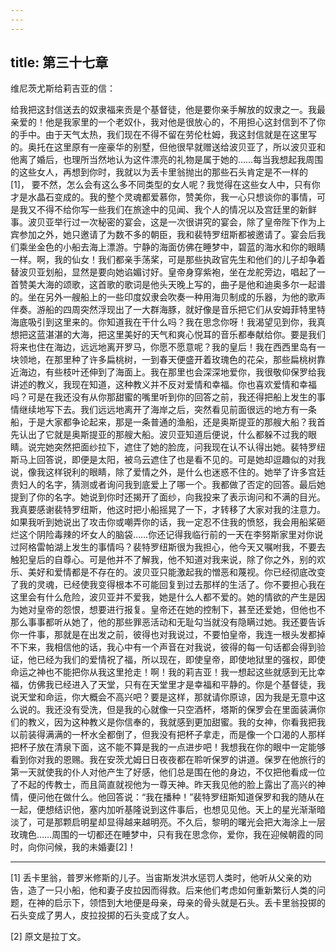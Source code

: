 ```yaml
---
---
---
```

title: 第三十七章
---




维尼茨尤斯给莉吉亚的信：

给我把这封信送去的奴隶福来贡是个基督徒，他是要你亲手解放的奴隶之一。我最亲爱的！他是我家里的一个老奴仆，我对他是很放心的，不用担心这封信到不了你的手中。由于天气太热，我们现在不得不留在劳伦杜姆，我这封信就是在这里写的。奥托在这里原有一座豪华的别墅，但他很早就赠送给波贝亚了，所以波贝亚和他离了婚后，也理所当然地认为这件漂亮的礼物是属于她的……每当我想起我周围的这些女人，再想到你时，我就以为丢卡里翁抛出的那些石头肯定是不一样的[1]， 要不然，怎么会有这么多不同类型的女人呢？我觉得在这些女人中，只有你才是水晶石变成的。我的整个灵魂都爱慕你，赞美你，我一心只想谈你的事情，可是我又不得不给你写一些我们在旅途中的见闻、我个人的情况以及宫廷里的新鲜事。波贝亚举行过一次秘密的宴会，这是一次很讲究的宴会，除了皇帝陛下作为上宾参加之外，她只邀请了为数不多的朝臣，我和裴特罗纽斯都被邀请了。宴会后我们乘坐金色的小船去海上漂游。宁静的海面仿佛在睡梦中，碧蓝的海水和你的眼睛一样。啊，我的仙女！我们都亲手荡桨，可是那些执政官先生和他们的儿子却争着替波贝亚划船，显然是要向她谄媚讨好。皇帝身穿紫袍，坐在龙舵旁边，唱起了一首赞美大海的颂歌，这首歌的歌词是他头天晚上写的，曲子是他和迪奥多尔一起谱的。坐在另外一艘船上的一些印度奴隶会吹奏一种用海贝制成的乐器，为他的歌声伴奏。游船的四周突然浮现出了一大群海豚，就好像是音乐把它们从安姆菲特里特海底吸引到这里来的。你知道我在干什么吗？我在思念你呀！我渴望见到你，我真想把这蓝湛湛的大海，把这里美好的天气和爽心悦耳的音乐都奉献给你。要是我们将来也住在海边，远远地离开罗马，你愿不愿意呢？我的皇后！我在西西里岛有一块领地，在那里种了许多扁桃树，一到春天便盛开着玫瑰色的花朵，那些扁桃树靠近海边，有些枝叶还伸到了海面上。我在那里也会深深地爱你，我很敬仰保罗给我讲述的教义，我现在知道，这种教义并不反对爱情和幸福。你也喜欢爱情和幸福吗？可是在我还没有从你那甜蜜的嘴里听到你的回答之前，我还得把船上发生的事情继续地写下去。我们远远地离开了海岸之后，突然看见前面很远的地方有一条船，于是大家都争论起来，那是一条普通的渔船，还是奥斯提亚的那艘大船？我首先认出了它就是奥斯提亚的那艘大船。波贝亚知道后便说，什么都躲不过我的眼睛。说完她突然把面纱拉下，遮住了她的脸庞，问我现在认不认得出她。裴特罗纽斯马上回答说，即便是太阳，被乌云遮住了也是看不见的。可是她却逗趣似的对我说，像我这样锐利的眼睛，除了爱情之外，是什么也迷惑不住的。她举了许多宫廷贵妇人的名字，猜测或者询问我到底爱上了哪一个。我都做了否定的回答。最后她提到了你的名字。她说到你时还揭开了面纱，向我投来了表示询问和不满的目光。我真要感谢裴特罗纽斯，他这时把小船摇晃了一下，才转移了大家对我的注意力。如果我听到她说出了攻击你或嘲弄你的话，我一定忍不住我的愤怒，我会用船桨砸烂这个阴险毒辣的坏女人的脑袋……你还记得我临行前的一天在李努斯家里对你说过阿格雷帕湖上发生的事情吗？裴特罗纽斯很为我担心，他今天又嘱咐我，不要去触犯皇后的自尊心。可是他并不了解我，他不知道对我来说，除了你之外，别的欢乐、美好和爱情都是不存在的。波贝亚只能激起我的憎恶和蔑视。你已经彻底改变了我的灵魂，已经使我变得根本不可能回复到过去那样的生活了。你不要担心我在这里会有什么危险，波贝亚并不爱我，她是什么人都不爱的。她的情欲的产生是因为她对皇帝的怨恨，想要进行报复。皇帝还在她的控制下，甚至还爱她，但他也不那么事事都听从她了，他的那些罪恶活动和无耻勾当就没有隐瞒过她。我还要告诉你一件事，那就是在出发之前，彼得也对我说过，不要怕皇帝，我连一根头发都掉不下来，我相信他的话，我心中有一个声音在对我说，彼得的每一句话都会得到验证，他已经为我们的爱情祝了福，所以现在，即使皇帝，即使地狱里的强权，即使命运之神也不能把你从我这里抢走！啊！我的莉吉亚！我一想起这些就感到无比幸福，仿佛我已经进入了天堂，只有在天堂里才是幸福和平静的。你是个基督徒，我说天堂和命运，你大概会不高兴吧？要是这样，那就请你原谅，因为我是无意中这么说的。我还没有受洗，但是我的心就像一只空酒杯，塔斯的保罗会在里面装满你们的教义，因为这种教义是你信奉的，我就感到更加甜蜜。我的女神，你看我把我以前装得满满的一杯水全都倒了，但我没有把杯子拿走，而是像一个口渴的人那样把杯子放在清泉下面，这不能不算是我的一点进步吧！我想我在你的眼中一定能够看到你对我的恩赐。我在安茨尤姆日日夜夜都在聆听保罗的讲道。保罗在他旅行的第一天就使我的仆人对他产生了好感，他们总是围在他的身边，不仅把他看成一位了不起的传教士，而且简直就视他为一尊天神。昨天我见他的脸上露出了高兴的神情，便问他在做什么。他回答说：“我在播种！”裴特罗纽斯知道保罗和我的随从在一起，便想结识他，塞内加听基隆说到这件事后，也想见见他。天上的星光渐渐暗淡了，可是那颗启明星却显得越来越明亮。不久后，黎明的曙光会把大海涂上一层玫瑰色……周围的一切都还在睡梦中，只有我在思念你，爱你，我在迎候朝霞的同时，向你问候，我的未婚妻[2]！



* * *



[1] 丢卡里翁，普罗米修斯的儿子。当宙斯发洪水惩罚人类时，他听从父亲的劝告，造了一只小船，他和妻子皮拉因而得救。后来他们考虑如何重新繁衍人类的问题，在神的启示下，领悟到大地便是母亲，母亲的骨头就是石头。丢卡里翁投掷的石头变成了男人，皮拉投掷的石头变成了女人。

[2] 原文是拉丁文。